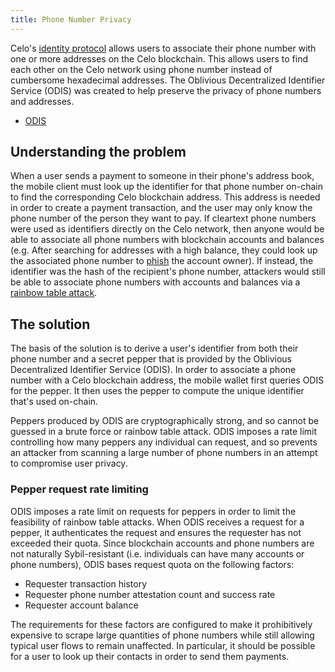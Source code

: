 ```yaml
---
title: Phone Number Privacy
---
```




Celo's [identity protocol](/legacy/protocol/identity) allows users to associate their phone number with one or more addresses on the Celo blockchain.
This allows users to find each other on the Celo network using phone number instead of cumbersome hexadecimal addresses.
The Oblivious Decentralized Identifier Service (ODIS) was created to help preserve the privacy of phone numbers and addresses.

- [ODIS](/legacy/protocol/identity/odis)

## Understanding the problem

When a user sends a payment to someone in their phone's address book, the mobile client must look up the identifier for that phone number on-chain to find the corresponding Celo blockchain address.
This address is needed in order to create a payment transaction, and the user may only know the phone number of the person they want to pay.
If cleartext phone numbers were used as identifiers directly on the Celo network, then anyone would be able to associate all phone numbers with blockchain accounts and balances (e.g. After searching for addresses with a high balance, they could look up the associated phone number to [phish](https://wikipedia.org/wiki/Phishing) the account owner).
If instead, the identifier was the hash of the recipient's phone number, attackers would still be able to associate phone numbers with accounts and balances via a [rainbow table attack](https://wikipedia.org/wiki/Rainbow_table).

## The solution

The basis of the solution is to derive a user's identifier from both their phone number and a secret pepper that is provided by the Oblivious Decentralized Identifier Service (ODIS).
In order to associate a phone number with a Celo blockchain address, the mobile wallet first queries ODIS for the pepper.
It then uses the pepper to compute the unique identifier that's used on-chain.

Peppers produced by ODIS are cryptographically strong, and so cannot be guessed in a brute force or rainbow table attack.
ODIS imposes a rate limit controlling how many peppers any individual can request, and so prevents an attacker from scanning a large number of phone numbers in an attempt to compromise user privacy.

### Pepper request rate limiting

ODIS imposes a rate limit on requests for peppers in order to limit the feasibility of rainbow table attacks.
When ODIS receives a request for a pepper, it authenticates the request and ensures the requester has not exceeded their quota.
Since blockchain accounts and phone numbers are not naturally Sybil-resistant (i.e. individuals can have many accounts or phone numbers), ODIS bases request quota on the following factors:

- Requester transaction history
- Requester phone number attestation count and success rate
- Requester account balance

The requirements for these factors are configured to make it prohibitively expensive to scrape large quantities of phone numbers while still allowing typical user flows to remain unaffected.
In particular, it should be possible for a user to look up their contacts in order to send them payments.
